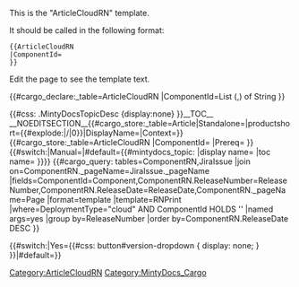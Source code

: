 <noinclude>
This is the "ArticleCloudRN" template.

It should be called in the following format:
<pre>
{{ArticleCloudRN
|ComponentId=
}}

</pre>
Edit the page to see the template text.

{{#cargo_declare:_table=ArticleCloudRN
|ComponentId=List (,) of String
}}

</noinclude>
<includeonly>{{#css: .MintyDocsTopicDesc {display:none} }}[[Category:ArticleCloudRN]]__TOC__
__NOEDITSECTION__{{#cargo_store:_table=Article|Standalone={{{Standalone}}}|productshort={{#explode:{{FULLPAGENAME}}|/|0}}|DisplayName={{{DisplayName|}}}|Context={{{Context|}}}}}{{#cargo_store:_table=ArticleCloudRN
|ComponentId={{{ComponentId|}}}
|Prereq={{{Prereq|}}}
}}<!-- Set MintyDocs topic, including a switch for different treatment for Manual pages -->{{#switch:{{{PageType|}}}|Manual=|#default={{#mintydocs_topic:
|display name={{{DisplayName|}}}
|toc name={{{TocName|}}}
}}}}<!-- Defining the EPPO Header; all parameters need to be passed to it -->{{EPPOHead|Role={{{Role|}}}|ComingSoon={{{ComingSoon|}}}|Dimension={{{Dimension|}}}|Context=Not all releases or changes listed below may pertain to your deployment. The following labels indicate a release or change as unique to a certain type of deployment environment:

*Genesys Engage cloud for AWS
*Genesys Engage cloud for Azure
*Genesys Engage cloud private edition|UseCase={{{UseCase|}}}|Application={{{Application|}}}|Platform={{{Platform|}}}|PageType=ArticleCloudRN}}<!--Defining the Prerequisite Head -->{{PrerequisitesHead|Prereq={{{Prereq|}}}}}<!-- Query for showing component list -->
{{#cargo_query:
tables=ComponentRN,JiraIssue
|join on=ComponentRN._pageName=JiraIssue._pageName
|fields=ComponentId=Component,ComponentRN.ReleaseNumber=ReleaseNumber,ComponentRN.ReleaseDate=ReleaseDate,ComponentRN._pageName=Page
|format=template
|template=RNPrint
|where=DeploymentType="cloud" AND ComponentId HOLDS '{{{ComponentId|}}}'
|named args=yes
|group by=ReleaseNumber
|order by=ComponentRN.ReleaseDate DESC
}}



<!-- Removing the version dropdown for Standalone (version-less) pages -->{{#switch:{{{Standalone}}}|Yes={{#css: 
button#version-dropdown { display: none; }
}}|#default=}}<nowiki /></includeonly><noinclude>[[Category:MintyDocs_Cargo]]</noinclude>